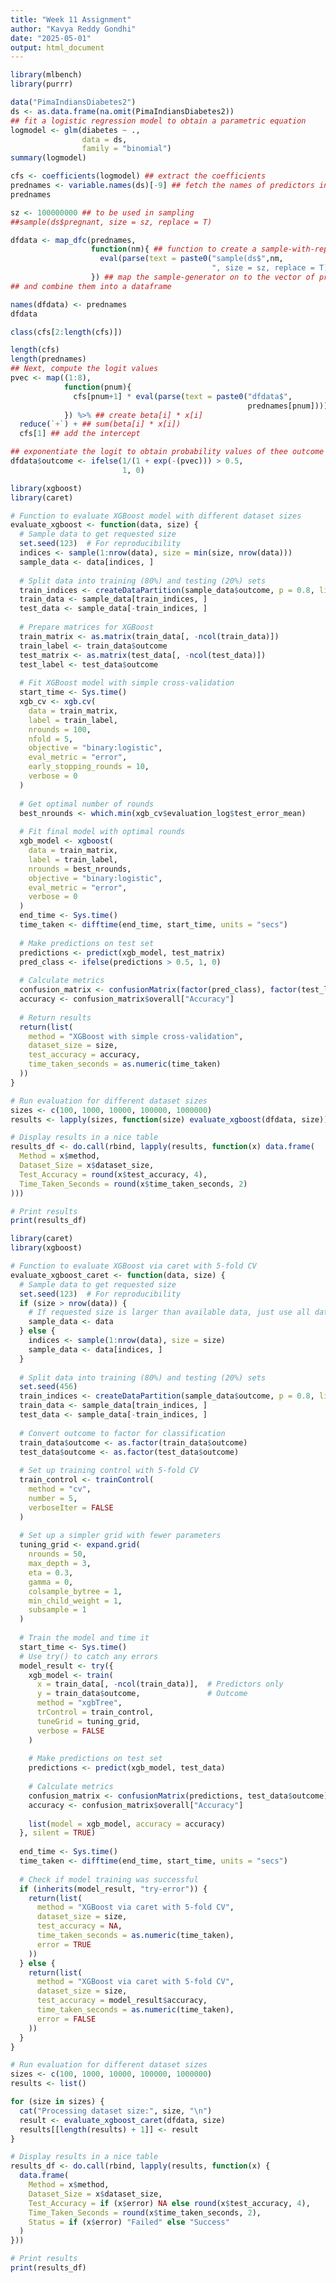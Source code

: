 ```yaml
---
title: "Week 11 Assignment"
author: "Kavya Reddy Gondhi"
date: "2025-05-01"
output: html_document
---
```


```r
library(mlbench)
library(purrr)

data("PimaIndiansDiabetes2")
ds <- as.data.frame(na.omit(PimaIndiansDiabetes2))
## fit a logistic regression model to obtain a parametric equation
logmodel <- glm(diabetes ~ .,
                data = ds,
                family = "binomial")
summary(logmodel)

cfs <- coefficients(logmodel) ## extract the coefficients
prednames <- variable.names(ds)[-9] ## fetch the names of predictors in a vector
prednames

sz <- 100000000 ## to be used in sampling
##sample(ds$pregnant, size = sz, replace = T)

dfdata <- map_dfc(prednames,
                  function(nm){ ## function to create a sample-with-replacement for each pred.
                    eval(parse(text = paste0("sample(ds$",nm,
                                             ", size = sz, replace = T)")))
                  }) ## map the sample-generator on to the vector of predictors
## and combine them into a dataframe

names(dfdata) <- prednames
dfdata

class(cfs[2:length(cfs)])

length(cfs)
length(prednames)
## Next, compute the logit values
pvec <- map((1:8),
            function(pnum){
              cfs[pnum+1] * eval(parse(text = paste0("dfdata$",
                                                     prednames[pnum])))
            }) %>% ## create beta[i] * x[i]
  reduce(`+`) + ## sum(beta[i] * x[i])
  cfs[1] ## add the intercept

## exponentiate the logit to obtain probability values of thee outcome variable
dfdata$outcome <- ifelse(1/(1 + exp(-(pvec))) > 0.5,
                         1, 0)
```


```r
library(xgboost)
library(caret)

# Function to evaluate XGBoost model with different dataset sizes
evaluate_xgboost <- function(data, size) {
  # Sample data to get requested size
  set.seed(123)  # For reproducibility
  indices <- sample(1:nrow(data), size = min(size, nrow(data)))
  sample_data <- data[indices, ]
  
  # Split data into training (80%) and testing (20%) sets
  train_indices <- createDataPartition(sample_data$outcome, p = 0.8, list = FALSE)
  train_data <- sample_data[train_indices, ]
  test_data <- sample_data[-train_indices, ]
  
  # Prepare matrices for XGBoost
  train_matrix <- as.matrix(train_data[, -ncol(train_data)])
  train_label <- train_data$outcome
  test_matrix <- as.matrix(test_data[, -ncol(test_data)])
  test_label <- test_data$outcome
  
  # Fit XGBoost model with simple cross-validation
  start_time <- Sys.time()
  xgb_cv <- xgb.cv(
    data = train_matrix,
    label = train_label,
    nrounds = 100,
    nfold = 5,
    objective = "binary:logistic",
    eval_metric = "error",
    early_stopping_rounds = 10,
    verbose = 0
  )
  
  # Get optimal number of rounds
  best_nrounds <- which.min(xgb_cv$evaluation_log$test_error_mean)
  
  # Fit final model with optimal rounds
  xgb_model <- xgboost(
    data = train_matrix,
    label = train_label,
    nrounds = best_nrounds,
    objective = "binary:logistic",
    eval_metric = "error",
    verbose = 0
  )
  end_time <- Sys.time()
  time_taken <- difftime(end_time, start_time, units = "secs")
  
  # Make predictions on test set
  predictions <- predict(xgb_model, test_matrix)
  pred_class <- ifelse(predictions > 0.5, 1, 0)
  
  # Calculate metrics
  confusion_matrix <- confusionMatrix(factor(pred_class), factor(test_label))
  accuracy <- confusion_matrix$overall["Accuracy"]
  
  # Return results
  return(list(
    method = "XGBoost with simple cross-validation",
    dataset_size = size,
    test_accuracy = accuracy,
    time_taken_seconds = as.numeric(time_taken)
  ))
}

# Run evaluation for different dataset sizes
sizes <- c(100, 1000, 10000, 100000, 1000000)
results <- lapply(sizes, function(size) evaluate_xgboost(dfdata, size))

# Display results in a nice table
results_df <- do.call(rbind, lapply(results, function(x) data.frame(
  Method = x$method,
  Dataset_Size = x$dataset_size,
  Test_Accuracy = round(x$test_accuracy, 4),
  Time_Taken_Seconds = round(x$time_taken_seconds, 2)
)))

# Print results
print(results_df)
```








```r
library(caret)
library(xgboost)

# Function to evaluate XGBoost via caret with 5-fold CV
evaluate_xgboost_caret <- function(data, size) {
  # Sample data to get requested size
  set.seed(123)  # For reproducibility
  if (size > nrow(data)) {
    # If requested size is larger than available data, just use all data
    sample_data <- data
  } else {
    indices <- sample(1:nrow(data), size = size)
    sample_data <- data[indices, ]
  }
  
  # Split data into training (80%) and testing (20%) sets
  set.seed(456)
  train_indices <- createDataPartition(sample_data$outcome, p = 0.8, list = FALSE)
  train_data <- sample_data[train_indices, ]
  test_data <- sample_data[-train_indices, ]
  
  # Convert outcome to factor for classification
  train_data$outcome <- as.factor(train_data$outcome)
  test_data$outcome <- as.factor(test_data$outcome)
  
  # Set up training control with 5-fold CV
  train_control <- trainControl(
    method = "cv",
    number = 5,
    verboseIter = FALSE
  )
  
  # Set up a simpler grid with fewer parameters
  tuning_grid <- expand.grid(
    nrounds = 50,
    max_depth = 3,
    eta = 0.3,
    gamma = 0,
    colsample_bytree = 1,
    min_child_weight = 1,
    subsample = 1
  )
  
  # Train the model and time it
  start_time <- Sys.time()
  # Use try() to catch any errors
  model_result <- try({
    xgb_model <- train(
      x = train_data[, -ncol(train_data)],  # Predictors only
      y = train_data$outcome,               # Outcome
      method = "xgbTree",
      trControl = train_control,
      tuneGrid = tuning_grid,
      verbose = FALSE
    )
    
    # Make predictions on test set
    predictions <- predict(xgb_model, test_data)
    
    # Calculate metrics
    confusion_matrix <- confusionMatrix(predictions, test_data$outcome)
    accuracy <- confusion_matrix$overall["Accuracy"]
    
    list(model = xgb_model, accuracy = accuracy)
  }, silent = TRUE)
  
  end_time <- Sys.time()
  time_taken <- difftime(end_time, start_time, units = "secs")
  
  # Check if model training was successful
  if (inherits(model_result, "try-error")) {
    return(list(
      method = "XGBoost via caret with 5-fold CV",
      dataset_size = size,
      test_accuracy = NA,
      time_taken_seconds = as.numeric(time_taken),
      error = TRUE
    ))
  } else {
    return(list(
      method = "XGBoost via caret with 5-fold CV",
      dataset_size = size,
      test_accuracy = model_result$accuracy,
      time_taken_seconds = as.numeric(time_taken),
      error = FALSE
    ))
  }
}

# Run evaluation for different dataset sizes
sizes <- c(100, 1000, 10000, 100000, 1000000)
results <- list()

for (size in sizes) {
  cat("Processing dataset size:", size, "\n")
  result <- evaluate_xgboost_caret(dfdata, size)
  results[[length(results) + 1]] <- result
}

# Display results in a nice table
results_df <- do.call(rbind, lapply(results, function(x) {
  data.frame(
    Method = x$method,
    Dataset_Size = x$dataset_size,
    Test_Accuracy = if (x$error) NA else round(x$test_accuracy, 4),
    Time_Taken_Seconds = round(x$time_taken_seconds, 2),
    Status = if (x$error) "Failed" else "Success"
  )
}))

# Print results
print(results_df)
```



